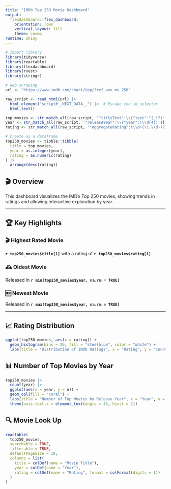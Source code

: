 ```yaml
---
title: "IMDb Top 250 Movie Dashboard"
output: 
  flexdashboard::flex_dashboard:
    orientation: rows
    vertical_layout: fill
    theme: cosmo
runtime: shiny  
---
```


```r
# import library
library(tidyverse)
library(reactable)
library(flexdashboard)
library(rvest)
library(stringr)
```

```r

# web scraping
url <- "https://www.imdb.com/chart/top/?ref_=nv_mv_250"

raw_script <- read_html(url) |>
  html_element("script#__NEXT_DATA__") |>  # Escape the id selector
  html_text()

top_movies <- str_match_all(raw_script, '"titleText":\\{"text":"(.*?)"')[[1]][,2]
year <- str_match_all(raw_script, '"releaseYear":\\{"year":(\\d{4})')[[1]][,2]
rating <- str_match_all(raw_script, '"aggregateRating":(\\d+(\\.\\d+)?)')[[1]][,2]

# Create as a dataframe
top250_movies <- tibble::tibble(
  title = top_movies,
  year = as.integer(year),
  rating = as.numeric(rating)
) |> 
  arrange(desc(rating))  
```

## **🎬 Overview**

This dashboard visualizes the IMDb Top 250 movies, showing trends in ratings and allowing interactive exploration by year.

------------------------------------------------------------------------

## 🏆 Key Highlights

::: callout-note
### 🎬 Highest Rated Movie

**`r top250_movies$title[1]`** with a rating of **`r top250_movies$rating[1]`**
:::

::: callout-tip
### 🕰️ Oldest Movie

Released in **`r min(top250_movies$year, na.rm = TRUE)`**
:::

::: callout-important
### 🆕 Newest Movie

Released in **`r max(top250_movies$year, na.rm = TRUE)`**
:::

------------------------------------------------------------------------

## **📈 Rating Distribution**

```r
ggplot(top250_movies, aes(x = rating)) +
  geom_histogram(bins = 20, fill = "steelblue", color = "white") +
  labs(title = "Distribution of IMDb Ratings", x = "Rating", y = "Count")
```

## **📊 Number of Top Movies by Year**

```r
top250_movies |>
  count(year) |>
  ggplot(aes(x = year, y = n)) +
  geom_col(fill = "coral") +
  labs(title = "Number of Top Movies by Release Year", x = "Year", y = "Number of Movies") +
  theme(axis.text.x = element_text(angle = 45, hjust = 1))
```

## **🔍 Movie Look Up**

```r
reactable(
  top250_movies,
  searchable = TRUE,
  filterable = TRUE,
  defaultPageSize = 10,
  columns = list(
    title = colDef(name = "Movie Title"),
    year = colDef(name = "Year"),
    rating = colDef(name = "Rating", format = colFormat(digits = 1))
  )
)
```


